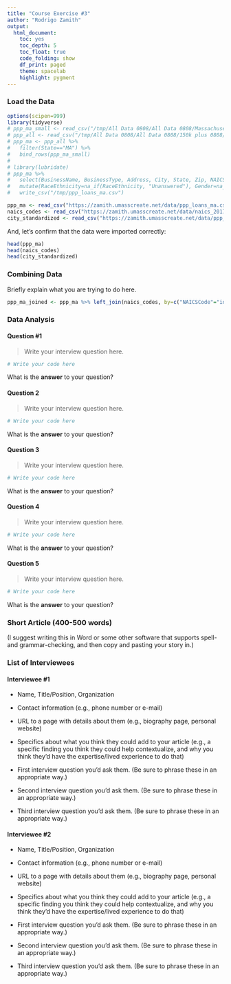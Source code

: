 ```yaml
---
title: "Course Exercise #3"
author: "Rodrigo Zamith"
output:
  html_document:
    toc: yes
    toc_depth: 5
    toc_float: true
    code_folding: show
    df_print: paged
    theme: spacelab
    highlight: pygment
---
```


### Load the Data

```r
options(scipen=999)
library(tidyverse)
# ppp_ma_small <- read_csv("/tmp/All Data 0808/All Data 0808/Massachusetts 0808/PPP Data up to 150k 080820 MA.csv", col_types = cols(.default = "c"))
# ppp_all <- read_csv("/tmp/All Data 0808/All Data 0808/150k plus 0808/PPP Data 150k plus 080820.csv", col_types = cols(.default = "c"))
# ppp_ma <- ppp_all %>%
#   filter(State=="MA") %>%
#   bind_rows(ppp_ma_small)
# 
# library(lubridate)
# ppp_ma %>%
#   select(BusinessName, BusinessType, Address, City, State, Zip, NAICSCode, RaceEthnicity, Gender, Veteran, NonProfit, JobsReported, DateApproved, Lender, CD, LoanRange, LoanAmount) %>%
#   mutate(RaceEthnicity=na_if(RaceEthnicity, "Unanswered"), Gender=na_if(Gender, "Unanswered"), Veteran=na_if(Veteran, "Unanswered"), NonProfit=recode(NonProfit, "Y"="Yes"), JobsReported=as.numeric(JobsReported), DateApproved=mdy(DateApproved), LoanRange=recode(LoanRange, "a $5-10 million"="$5-10 million", "b $2-5 million"="$2-5 million", "c $1-2 million"="$1-2 million", "d $350,000-1 million"="$350,000-1 million", "e $150,000-350,000"="$150,000-350,000"), LoanAmount=as.numeric(LoanAmount), City=str_to_title(City), Address=str_to_title(Address)) %>%
#   write_csv("/tmp/ppp_loans_ma.csv")

ppp_ma <- read_csv("https://zamith.umasscreate.net/data/ppp_loans_ma.csv", col_types=cols(LoanAmount="d"))
naics_codes <- read_csv("https://zamith.umasscreate.net/data/naics_2017.csv")
city_standardized <- read_csv("https://zamith.umasscreate.net/data/ppp_cities_standardized_names.csv")
```

And, let's confirm that the data were imported correctly:

```r
head(ppp_ma)
head(naics_codes)
head(city_standardized)
```


### Combining Data

Briefly explain what you are trying to do here.

```r
ppp_ma_joined <- ppp_ma %>% left_join(naics_codes, by=c("NAICSCode"="id")) %>% rename(NAICSName=name) %>% left_join(city_standardized, by="City")
```

### Data Analysis

#### Question #1

> Write your interview question here.

```r
# Write your code here
```

What is the **answer** to your question?

#### Question 2

> Write your interview question here.

```r
# Write your code here
```

What is the **answer** to your question?

#### Question 3

> Write your interview question here.

```r
# Write your code here
```

What is the **answer** to your question?

#### Question 4

> Write your interview question here.

```r
# Write your code here
```

What is the **answer** to your question?

#### Question 5

> Write your interview question here.

```r
# Write your code here
```

What is the **answer** to your question?

### Short Article (400-500 words)

(I suggest writing this in Word or some other software that supports spell- and grammar-checking, and then copy and pasting your story in.)

### List of Interviewees

#### Interviewee #1

- Name, Title/Position, Organization
- Contact information (e.g., phone number or e-mail)
- URL to a page with details about them (e.g., biography page, personal website)
- Specifics about what you think they could add to your article (e.g., a specific finding you think they could help contextualize, and why you think they'd have the expertise/lived experience to do that)

- First interview question you'd ask them. (Be sure to phrase these in an appropriate way.)
- Second interview question you'd ask them. (Be sure to phrase these in an appropriate way.)
- Third interview question you'd ask them. (Be sure to phrase these in an appropriate way.)

#### Interviewee #2

- Name, Title/Position, Organization
- Contact information (e.g., phone number or e-mail)
- URL to a page with details about them (e.g., biography page, personal website)
- Specifics about what you think they could add to your article (e.g., a specific finding you think they could help contextualize, and why you think they'd have the expertise/lived experience to do that)

- First interview question you'd ask them. (Be sure to phrase these in an appropriate way.)
- Second interview question you'd ask them. (Be sure to phrase these in an appropriate way.)
- Third interview question you'd ask them. (Be sure to phrase these in an appropriate way.)
